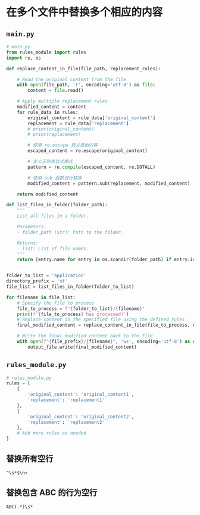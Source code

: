 # 在多个文件中替换多个相应的内容

## `main.py`

```python
# main.py
from rules_module import rules
import re, os

def replace_content_in_file(file_path, replacement_rules):

    # Read the original content from the file
    with open(file_path, 'r', encoding='utf-8') as file:
        content = file.read()

    # Apply multiple replacement rules
    modified_content = content
    for rule_data in rules:
        original_content = rule_data['original_content']
        replacement = rule_data['replacement']
        # print(original_content)
        # print(replacement)

        # 使用 re.escape 转义原始内容
        escaped_content = re.escape(original_content)

        # 定义正则表达式模式
        pattern = re.compile(escaped_content, re.DOTALL)

        # 使用 sub 函数进行替换
        modified_content = pattern.sub(replacement, modified_content)

    return modified_content

def list_files_in_folder(folder_path):
    """
    List all files in a folder.

    Parameters:
    - folder_path (str): Path to the folder.

    Returns:
    - list: List of file names.
    """
    return [entry.name for entry in os.scandir(folder_path) if entry.is_file()]


folder_to_list = 'application'
directory_prefix = 'st'
file_list = list_files_in_folder(folder_to_list)

for filename in file_list:
	# Specify the file to process
    file_to_process = f"{folder_to_list}/{filename}"
    print(f'{file_to_process} has processed!')
	# Replace content in the specified file using the defined rules
    final_modified_content = replace_content_in_file(file_to_process, example_rules)

	# Write the final modified content back to the file
    with open(f"{file_prefix}/{filename}", 'w+', encoding='utf-8') as output_file:
        output_file.write(final_modified_content)
```

## `rules_module.py`

```python
# rules_module.py
rules = [
    {
        'original_content': 'original_content1',
        'replacement': 'replacement1'
    },
    {
        'original_content': 'original_content2',
        'replacement': 'replacement2'
    },
    # Add more rules as needed
]

```

## 替换所有空行

`^\s*$\n+`

## 替换包含 ABC 的行为空行

`ABC(.*)\s*`


<TailProtocal />
